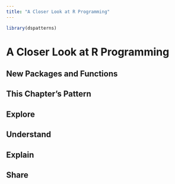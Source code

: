 ```yaml
---
title: "A Closer Look at R Programming"
---
```


```r
library(dspatterns)
```

# A Closer Look at R Programming

## New Packages and Functions  

## This Chapter's Pattern

## Explore

## Understand

## Explain

## Share


